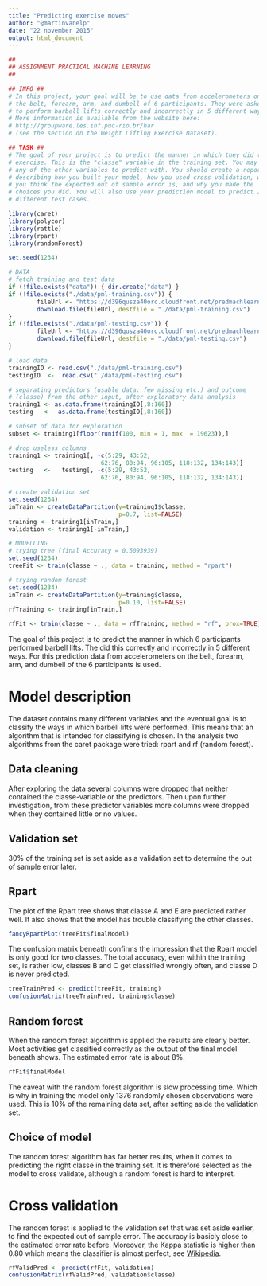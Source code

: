 ```yaml
---
title: "Predicting exercise moves"
author: "@martinvanelp"
date: "22 november 2015"
output: html_document
---
```


```r
##
## ASSIGNMENT PRACTICAL MACHINE LEARNING
##

## INFO ##
# In this project, your goal will be to use data from accelerometers on 
# the belt, forearm, arm, and dumbell of 6 participants. They were asked 
# to perform barbell lifts correctly and incorrectly in 5 different ways. 
# More information is available from the website here: 
# http://groupware.les.inf.puc-rio.br/har 
# (see the section on the Weight Lifting Exercise Dataset). 

## TASK ##
# The goal of your project is to predict the manner in which they did the
# exercise. This is the "classe" variable in the training set. You may use
# any of the other variables to predict with. You should create a report 
# describing how you built your model, how you used cross validation, what 
# you think the expected out of sample error is, and why you made the 
# choices you did. You will also use your prediction model to predict 20 
# different test cases. 

library(caret)
library(polycor)
library(rattle)
library(rpart)
library(randomForest)

set.seed(1234)

# DATA
# fetch training and test data
if (!file.exists("data")) { dir.create("data") }
if (!file.exists("./data/pml-training.csv")) {
        fileUrl <- "https://d396qusza40orc.cloudfront.net/predmachlearn/pml-training.csv"
        download.file(fileUrl, destfile = "./data/pml-training.csv")
}
if (!file.exists("./data/pml-testing.csv")) {
        fileUrl <- "https://d396qusza40orc.cloudfront.net/predmachlearn/pml-testing.csv"
        download.file(fileUrl, destfile = "./data/pml-testing.csv")
}

# load data
trainingIO <- read.csv("./data/pml-training.csv")
testingIO  <-  read.csv("./data/pml-testing.csv")

# separating predictors (usable data: few missing etc.) and outcome 
# (classe) from the other input, after exploratory data analysis
training1 <- as.data.frame(trainingIO[,8:160])
testing   <-  as.data.frame(testingIO[,8:160])

# subset of data for exploration
subset <- training1[floor(runif(100, min = 1, max  = 19623)),]

# drop useless columns
training1 <- training1[, -c(5:29, 43:52,
                          62:76, 80:94, 96:105, 118:132, 134:143)]
testing   <-   testing[, -c(5:29, 43:52, 
                          62:76, 80:94, 96:105, 118:132, 134:143)]

# create validation set
set.seed(1234)
inTrain <- createDataPartition(y=training1$classe,
                               p=0.7, list=FALSE)
training <- training1[inTrain,]
validation <- training1[-inTrain,]

# MODELLING
# trying tree (final Accuracy = 0.5093939)
set.seed(1234)
treeFit <- train(classe ~ ., data = training, method = "rpart")

# trying random forest
set.seed(1234)
inTrain <- createDataPartition(y=training$classe,
                               p=0.10, list=FALSE)
rfTraining <- training[inTrain,]

rfFit <- train(classe ~ ., data = rfTraining, method = "rf", prox=TRUE)
```

The goal of this project is to predict the manner in which 6 participants performed barbell lifts. The did this correctly and incorrectly in 5 different ways. For this prediction data from accelerometers on the belt, forearm, arm, and dumbell of the 6 participants is used. 

# Model description
The dataset contains many different variables and the eventual goal is to classify the ways in which barbell lifts were performed. This means that an algorithm that is intended for classifying is chosen. In the analysis two algorithms from the caret package were tried: rpart and rf (random forest).

## Data cleaning
After exploring the data several columns were dropped that neither contained the classe-variable or the predictors. Then upon further investigation, from these predictor variables more columns were dropped when they contained little or no values.

## Validation set
30% of the training set is set aside as a validation set to determine the out of sample error later.

## Rpart
The plot of the Rpart tree shows that classe A and E are predicted rather well. It also shows that the model has trouble classifying the other classes.
```r
fancyRpartPlot(treeFit$finalModel)
```

The confusion matrix beneath confirms the impression that the Rpart model is only good for two classes. The total accuracy, even within the training set, is rather low, classes B and C get classified wrongly often, and classe D is never predicted.
```r
treeTrainPred <- predict(treeFit, training)
confusionMatrix(treeTrainPred, training$classe)
```

## Random forest
When the random forest algorithm is applied the results are clearly better. Most activities get classified correctly as the output of the final model beneath shows. The estimated error rate is about 8%.
```r
rfFit$finalModel
```

The caveat with the random forest algorithm is slow processing time. Which is why in training the model only 1376 randomly chosen observations  were used. This is 10% of the remaining data set, after setting aside the validation set. 

## Choice of model
The random forest algorithm has far better results, when it comes to predicting the right classe in the training set. It is therefore selected as the model to cross validate, although a random forest is hard to interpret.

# Cross validation
The random forest is applied to the validation set that was set aside earlier, to find the expected out of sample error. The accuracy is basicly close to the estimated error rate before. Moreover, the Kappa statistic is higher than 0.80 which means the classifier is almost perfect, see [Wikipedia](https://en.wikipedia.org/wiki/Cohen%27s_kappa).

```r
rfValidPred <- predict(rfFit, validation)
confusionMatrix(rfValidPred, validation$classe)
```
